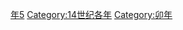 {{Catnav|頁面分類|历史|歷史時代|年|14世纪各年}}

{{catmore}}
{{Commons category|1315}}

[[Category:1310年代|年5]]
[[Category:14世纪各年|Category:14世纪各年]]
[[Category:卯年|Category:卯年]]